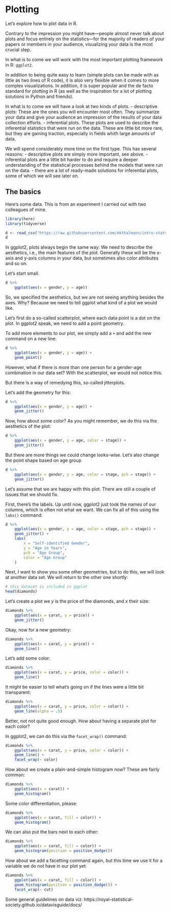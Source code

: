 # Plotting

Let's explore how to plot data in R.

Contrary to the impression you might have---people almost never talk about plots and focus entirely on the statistics---for the majority of readers of your papers or members in your audience, visualizing your data is the most crucial step.

In what is to come we will work with the most important plotting framework in R: `ggplot2`.

In addition to being quite easy to learn (simple plots can be made with as little as two lines of R code), it is also very flexible when it comes to more complex visualizations. In addition, it is super popular and the de facto standard for plotting in R (as well as the inspiration for a lot of plotting solutions in Python and friends).

In what is to come we will have a look at two kinds of plots.
- descriptive plots: These are the ones you will encounter most often. They summarize your data and give your audience an impression of the results of your data collection efforts.
- inferential plots. These plots are used to describe the inferential statistics that were run on the data. These are little bit more rare, but they are gaining traction, especially in fields whith large amounts of data.

We will spend considerably more time on the first type. This has several reasons:
- descriptive plots are simply more important, see above.
- inferential plots are a little bit harder to do and require a deeper understanding of the statistical processes behind the models that were run on the data.
- there are a lot of ready-made solutions for inferential plots, some of which we will see later on.

## The basics

Here's some data. This is from an experiment I carried out with two colleagues of mine. 

```r
library(here)
library(tidyverse)

d <- read_csv("https://raw.githubusercontent.com/mkthalmann/intro-stats/master/assets/data/psp-data.csv")
d
```

In ggplot2, plots always begin the same way: We need to describe the aesthetics, i.e., the main features of the plot. Generally these will be the x-axis and y-axis columns in your data, but sometimes also color attributes and so on.

Let's start small.

```r
d %>%
    ggplot(aes(x = gender, y = age))
```

So, we specified the aesthetics, but we are not seeing anything besides the axes. Why? Because we need to tell ggplot what kind of a plot we would like.

Let's first do a so-called scatterplot, where each data point is a dot on the plot. In ggplot2 speak, we need to add a point geometry.

To add more elements to our plot, we simply add a `+` and add the new command on a new line:

```r
d %>%
    ggplot(aes(x = gender, y = age)) +
    geom_point()
```

However, what if there is more than one person for a gender-age combination in our data set? With the scatterplot, we would not notice this.

But there is a way of remedying this, so-called jitterplots.

Let's add the geometry for this:

```r
d %>%
    ggplot(aes(x = gender, y = age)) +
    geom_jitter()
```

Now, how about some color? As you might remember, we do this via the aesthetics of the plot:

```r
d %>%
    ggplot(aes(x = gender, y = age, color = stage)) +
    geom_jitter()
```

But there are more things we could change looks-wise. Let's also change the point shape based on age group

```r
d %>%
    ggplot(aes(x = gender, y = age, color = stage, pch = stage)) +
    geom_jitter()
```

Let's assume that we are happy with this plot. There are still a couple of issues that we should fix.

First, there's the labels. Up until now, ggplot2 just took the names of our columns, which is often not what we want. We can fix all of this using the `labs()` command:

```r
d %>%
    ggplot(aes(x = gender, y = age, color = stage, pch = stage)) +
    geom_jitter() +
    labs(
        x = "Self-identified Gender",
        y = "Age in Years",
        pch = "Age Group",
        color = "Age Group"
    )
```

Next, I want to show you some other geometries, but to do this, we will look at another data set. We will return to the other one shortly:

```r
# this dataset is included in ggplot
head(diamonds)
```

Let's create a plot we $y$ is the price of the diamonds, and $x$ their size:

```r
diamonds %>%
    ggplot(aes(x = carat, y = price)) +
    geom_jitter()
```

Okay, now for a new geometry:

```r
diamonds %>%
    ggplot(aes(x = carat, y = price)) +
    geom_line()
```

Let's add some color:

```r
diamonds %>%
    ggplot(aes(x = carat, y = price, color = color)) +
    geom_line()
```

It might be easier to tell what's going on if the lines were a little bit transparent:

```r
diamonds %>%
    ggplot(aes(x = carat, y = price, color = color)) +
    geom_line(alpha = .5)
```

Better, not not quite good enough. How about having a separate plot for each color?

In ggplot2, we can do this via the `facet_wrap()` command:

```r
diamonds %>%
    ggplot(aes(x = carat, y = price, color = color)) +
    geom_line() +
    facet_wrap(~ color)
```

How about we create a plain-and-simple histogram now? These are fairly common:

```r
diamonds %>%
    ggplot(aes(x = carat)) +
    geom_histogram()
```

Some color differentiation, please:

```r
diamonds %>%
    ggplot(aes(x = carat, fill = color)) +
    geom_histogram()
```

We can also put the bars next to each other:

```r
diamonds %>%
    ggplot(aes(x = carat, fill = color)) +
    geom_histogram(position = position_dodge())
```

How about we add a facetting command again, but this time we use it for a variable we do not have in our plot yet:

```r
diamonds %>%
    ggplot(aes(x = carat, fill = color)) +
    geom_histogram(position = position_dodge()) +
    facet_wrap(~ cut)
```

Some general guidelines on data viz: https://royal-statistical-society.github.io/datavisguide/docs/